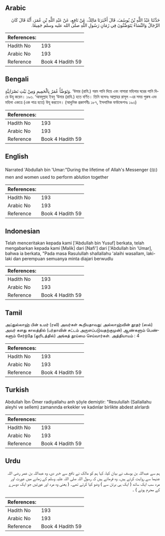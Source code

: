 ## Arabic


<div dir="rtl" lang="ar" style={{fontSize:'larger',backgroundColor:'#f8f9fa',padding:20}}>
حَدَّثَنَا عَبْدُ اللَّهِ بْنُ يُوسُفَ، قَالَ أَخْبَرَنَا مَالِكٌ، عَنْ نَافِعٍ، عَنْ عَبْدِ اللَّهِ بْنِ عُمَرَ، أَنَّهُ قَالَ كَانَ الرِّجَالُ وَالنِّسَاءُ يَتَوَضَّئُونَ فِي زَمَانِ رَسُولِ اللَّهِ صلى الله عليه وسلم جَمِيعًا‏.‏
</div>
<div style={{backgroundColor:'#f8f9fa',padding:20, marginBottom: 10}}><table> <thead> <tr> <th>References:</th> <th></th> </tr> </thead> <tbody><tr><td>Hadith No</td><td>193</td></tr><tr><td>Arabic No</td><td>193</td></tr><tr><td>Reference</td><td>Book 4 Hadith 59</td></tr></tbody></table></div>

## Bengali


<div dir="ltr" lang="bn" style={{fontSize:'larger',backgroundColor:'#f8f9fa',padding:20}}>
وَتَوَضَّأَ عُمَرُ بِالْحَمِيمِ وَمِنْ بَيْتِ نَصْرَانِيَّةٍ. ‘উমার (রাযি.) গরম পানি দিয়ে এবং নাসারা মহিলার ঘরের পানি দিয়ে উযূ করেন। ১৯৩. ‘আবদুল্লাহ ইবনু ‘উমার (রাযি.) হতে বর্ণিত। তিনি বলেনঃ আল্লাহর রাসূল -এর সময় পুরুষ এবং মহিলা একত্রে (এক পাত্র হতে) উযূ করতেন। (আধুনিক প্রকাশনীঃ ১৮৭, ইসলামিক ফাউন্ডেশনঃ ১৯৩)
</div>
<div style={{backgroundColor:'#f8f9fa',padding:20, marginBottom: 10}}><table> <thead> <tr> <th>References:</th> <th></th> </tr> </thead> <tbody><tr><td>Hadith No</td><td>193</td></tr><tr><td>Arabic No</td><td>193</td></tr><tr><td>Reference</td><td>Book 4 Hadith 59</td></tr></tbody></table></div>

## English


<div dir="ltr" lang="en" style={{fontSize:'larger',backgroundColor:'#f8f9fa',padding:20}}>
Narrated 'Abdullah bin 'Umar:"During the lifetime of Allah's Messenger (ﷺ) men and women used to perform ablution together
</div>
<div style={{backgroundColor:'#f8f9fa',padding:20, marginBottom: 10}}><table> <thead> <tr> <th>References:</th> <th></th> </tr> </thead> <tbody><tr><td>Hadith No</td><td>193</td></tr><tr><td>Arabic No</td><td>193</td></tr><tr><td>Reference</td><td>Book 4 Hadith 59</td></tr></tbody></table></div>

## Indonesian


<div dir="ltr" lang="id" style={{fontSize:'larger',backgroundColor:'#f8f9fa',padding:20}}>
Telah menceritakan kepada kami ['Abdullah bin Yusuf] berkata, telah mengabarkan kepada kami [Malik] dari [Nafi'] dari ['Abdullah bin 'Umar], bahwa ia berkata, "Pada masa Rasulullah shallallahu 'alaihi wasallam, laki-laki dan perempuan semuanya minta diajari berwudlu
</div>
<div style={{backgroundColor:'#f8f9fa',padding:20, marginBottom: 10}}><table> <thead> <tr> <th>References:</th> <th></th> </tr> </thead> <tbody><tr><td>Hadith No</td><td>193</td></tr><tr><td>Arabic No</td><td>193</td></tr><tr><td>Reference</td><td>Book 4 Hadith 59</td></tr></tbody></table></div>

## Tamil


<div dir="ltr" lang="ta" style={{fontSize:'larger',backgroundColor:'#f8f9fa',padding:20}}>
அப்துல்லாஹ் பின் உமர் (ரலி) அவர்கள் கூறியதாவது: அல்லாஹ்வின் தூதர் (ஸல்) அவர் களது காலத்தில் (பர்தாவின் சட்டம் அருளப்படுவதற்குமுன்) ஆண்களும் பெண்களும் சேர்ந்தே (ஓரிடத்தில்) அங்கத் தூய்மை செய்வார்கள். அத்தியாயம் : 4
</div>
<div style={{backgroundColor:'#f8f9fa',padding:20, marginBottom: 10}}><table> <thead> <tr> <th>References:</th> <th></th> </tr> </thead> <tbody><tr><td>Hadith No</td><td>193</td></tr><tr><td>Arabic No</td><td>193</td></tr><tr><td>Reference</td><td>Book 4 Hadith 59</td></tr></tbody></table></div>

## Turkish


<div dir="ltr" lang="tr" style={{fontSize:'larger',backgroundColor:'#f8f9fa',padding:20}}>
Abdullah İbn Ömer radiyallahu anh şöyle demiştir: "Resulullah (Sallallahu aleyhi ve sellem) zamanında erkekler ve kadınlar birlikte abdest alırlardı
</div>
<div style={{backgroundColor:'#f8f9fa',padding:20, marginBottom: 10}}><table> <thead> <tr> <th>References:</th> <th></th> </tr> </thead> <tbody><tr><td>Hadith No</td><td>193</td></tr><tr><td>Arabic No</td><td>193</td></tr><tr><td>Reference</td><td>Book 4 Hadith 59</td></tr></tbody></table></div>

## Urdu


<div dir="rtl" lang="ur" style={{fontSize:'larger',backgroundColor:'#f8f9fa',padding:20}}>
ہم سے عبداللہ بن یوسف نے بیان کیا، کہا ہم کو مالک نے نافع سے خبر دی، وہ عبداللہ بن عمر رضی اللہ عنہما سے روایت کرتے ہیں۔ وہ فرماتے ہیں کہ رسول اللہ صلی اللہ علیہ وسلم کے زمانے میں عورت اور مرد سب ایک ساتھ ( ایک ہی برتن سے ) وضو کیا کرتے تھے۔ ( یعنی وہ مرد اور عورتیں جو ایک دوسرے کے محرم ہوتے ) ۔
</div>
<div style={{backgroundColor:'#f8f9fa',padding:20, marginBottom: 10}}><table> <thead> <tr> <th>References:</th> <th></th> </tr> </thead> <tbody><tr><td>Hadith No</td><td>193</td></tr><tr><td>Arabic No</td><td>193</td></tr><tr><td>Reference</td><td>Book 4 Hadith 59</td></tr></tbody></table></div>